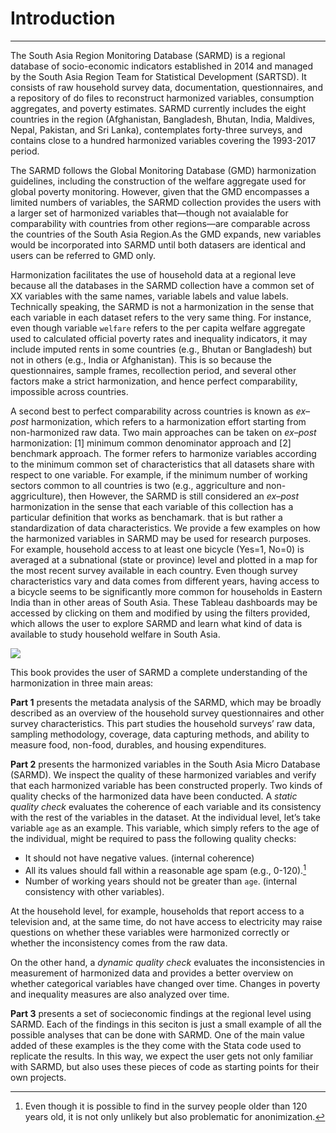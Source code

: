 # Introduction {-}
***
The South Asia Region Monitoring Database (SARMD) is a regional database of socio-economic indicators established in 2014 and managed by the South Asia Region Team for Statistical Development (SARTSD). It consists of raw household survey data, documentation, questionnaires, and a repository of do files to reconstruct harmonized variables, consumption aggregates, and poverty estimates. SARMD currently includes the eight countries in the region (Afghanistan, Bangladesh, Bhutan, India, Maldives, Nepal, Pakistan, and Sri Lanka), contemplates forty-three surveys, and contains close to a hundred harmonized variables covering the 1993-2017 period.

The SARMD follows the Global Monitoring Database (GMD) harmonization guidelines, including the construction of the welfare aggregate used for global poverty monitoring. However, given that the GMD encompasses a limited numbers of variables, the SARMD collection provides the users with a larger set of harmonized variables that---though not avaialable for comparability with countries from other regions---are comparable across the countries of the South Asia Region.As the GMD expands, new variables would be incorporated into SARMD until both datasers are identical and users can be referred to GMD only.

Harmonization facilitates the use of household data at a regional leve because all the databases in the SARMD collection have a common set of XX variables with the same names, variable labels and value labels. Technically speaking, the SARMD is not a harmonization in the sense that each variable in each dataset refers to the very same thing. For instance, even though variable `welfare` refers to the per capita welfare aggregate used to calculated official poverty rates and inequality indicators, it may include imputed rents in some countries (e.g., Bhutan or Bangladesh) but not in others (e.g., India or Afghanistan). This is so because the questionnaires, sample frames, recollection period, and several other factors make a strict harmonization, and hence perfect comparability, impossible across countries.

A second best to perfect comparability across countries is known as  *ex--post* harmonization, which refers to a harmonization effort starting from non-harmonized raw data. Two main approaches can be taken on *ex--post* harmonization: [1] minimum common denominator approach and [2] benchmark approach. The former refers to harmonize variables according to the minimum common set of characteristics that all datasets share with respect to one variable. For example, if the minimum number of working sectors common to all countries is two (e.g., aggriculture and non-aggriculture), then 
However, the SARMD is still considered an *ex--post* harmonization in the sense that each variable of this collection has a particular definition that works as benchamark.    that is  but rather a standardization of data characteristics.  We provide a few examples on how the harmonized variables in SARMD may be used for research purposes. For example, household access to at least one bicycle (Yes=1, No=0) is averaged at a subnational (state or province) level and plotted in a map for the most recent survey available in each country.  Even though survey characteristics vary and data comes from different years, having access to a bicycle seems to be significantly more common for households in Eastern India than in other areas of South Asia. These Tableau dashboards may be accessed by clicking on them and modified by using the filters provided, which allows the user to explore SARMD and learn what kind of data is available to study household welfare in South Asia.

[![](figures/bicycle.png)](https://tab.worldbank.org/#/site/WBG/views/SAR_MNA_Subnational/Subnational "Try clicking on this map.")

This book provides the user of SARMD a complete understanding of the harmonization in three main areas:

**Part 1** presents the metadata analysis of the SARMD, which may be broadly described as an overview of the household survey questionnaires and other survey characteristics. This part studies the household surveys’ raw data, sampling methodology, coverage, data capturing methods, and ability to measure food, non-food, durables, and housing expenditures. 

**Part 2** presents the harmonized variables in the South Asia Micro Database (SARMD). We inspect the quality of these harmonized variables and verify that each harmonized variable has been constructed properly. Two kinds of quality checks of the harmonized data have been conducted. A *static quality check* evaluates the coherence of each variable and its consistency with the rest of the variables in the dataset. At the individual level, let's take variable `age` as an example. This variable, which simply refers to the age of the individual, might be required to pass the following quality checks:

* It should not have negative values. (internal coherence)
* All its values should fall within a reasonable age spam (e.g., 0-120).[^agespam]
* Number of working years should not be greater than `age`. (internal consistency with other variables).

At the household level, for example, households that report access to a television and, at the same time, do not have access to electricity may raise questions on whether these variables were harmonized correctly or whether the inconsistency comes from the raw data. 

On the other hand, a *dynamic quality check* evaluates the inconsistencies in measurement of harmonized data and provides a better overview on whether categorical variables have changed over time. Changes in poverty and inequality measures are also analyzed over time. 

**Part 3** presents a set of socieconomic findings at the regional level using SARMD. Each of the findings in this seciton is just a small example of all the possible analyses that can be done with SARMD. One of the main value added of these examples is the they come with the Stata code used to replicate the results. In this way, we expect the user gets not only familiar with SARMD, but also uses these pieces of code as starting points for their own projects. 


[^agespam]: Even though it is possible to find in the survey people older than 120 years old, it is not only unlikely but also problematic for anonimization. 
